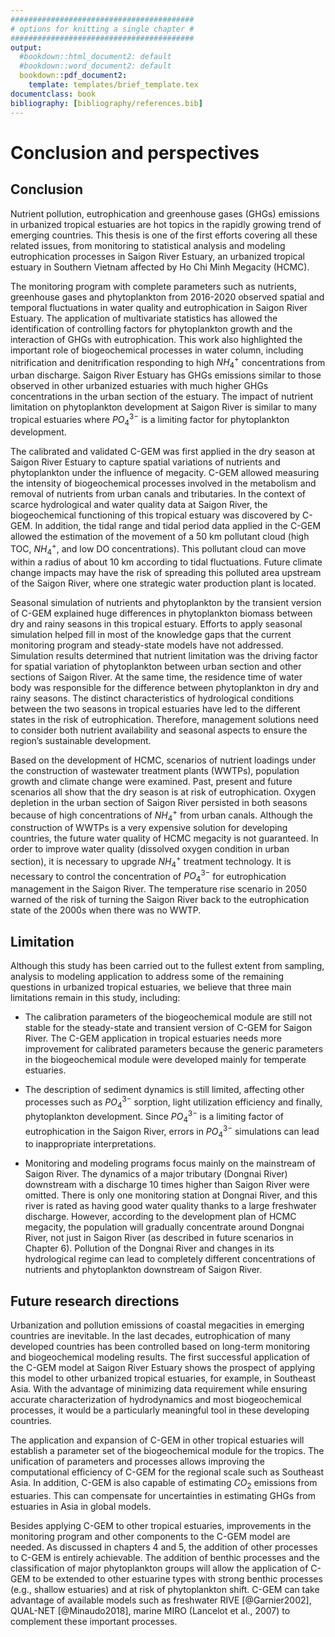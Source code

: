 ```yaml
---
#########################################
# options for knitting a single chapter #
#########################################
output:
  #bookdown::html_document2: default
  #bookdown::word_document2: default
  bookdown::pdf_document2:
    template: templates/brief_template.tex
documentclass: book
bibliography: [bibliography/references.bib]
---
```


# Conclusion and perspectives {-}

```{=tex}
\adjustmtc
\markboth{Conclusion and perspectives }{}
```
           
## Conclusion {.unnumbered}

Nutrient pollution, eutrophication and greenhouse gases (GHGs) emissions in urbanized tropical estuaries are hot topics in the rapidly growing trend of emerging countries. This thesis is one of the first efforts covering all these related issues, from monitoring to statistical analysis and modeling eutrophication processes in Saigon River Estuary, an urbanized tropical estuary in Southern Vietnam affected by Ho Chi Minh Megacity (HCMC).

The monitoring program with complete parameters such as nutrients, greenhouse gases and phytoplankton from 2016-2020 observed spatial and temporal fluctuations in water quality and eutrophication in Saigon River Estuary. The application of multivariate statistics has allowed the identification of controlling factors for phytoplankton growth and the interaction of GHGs with eutrophication. This work also highlighted the important role of biogeochemical processes in water column, including nitrification and denitrification responding to high $NH_4^{+}$ concentrations from urban discharge. Saigon River Estuary has GHGs emissions similar to those observed in other urbanized estuaries with much higher GHGs concentrations in the urban section of the estuary. The impact of nutrient limitation on phytoplankton development at Saigon River is similar to many tropical estuaries where $PO_4^{3-}$ is a limiting factor for phytoplankton development.

The calibrated and validated C-GEM was first applied in the dry season at Saigon River Estuary to capture spatial variations of nutrients and phytoplankton under the influence of megacity. C-GEM allowed measuring the intensity of biogeochemical processes involved in the metabolism and removal of nutrients from urban canals and tributaries. In the context of scarce hydrological and water quality data at Saigon River, the biogeochemical functioning of this tropical estuary was discovered by C-GEM. In addition, the tidal range and tidal period data applied in the C-GEM allowed the estimation of the movement of a 50 km pollutant cloud (high TOC, $NH_4^{+}$, and low DO concentrations). This pollutant cloud can move within a radius of about 10 km according to tidal fluctuations. Future climate change impacts may have the risk of spreading this polluted area upstream of the Saigon River, where one strategic water production plant is located.

Seasonal simulation of nutrients and phytoplankton by the transient version of C-GEM explained huge differences in phytoplankton biomass between dry and rainy seasons in this tropical estuary. Efforts to apply seasonal simulation helped fill in most of the knowledge gaps that the current monitoring program and steady-state models have not addressed. Simulation results determined that nutrient limitation was the driving factor for spatial variation of phytoplankton between urban section and other sections of Saigon River. At the same time, the residence time of water body was responsible for the difference between phytoplankton in dry and rainy seasons. The distinct characteristics of hydrological conditions between the two seasons in tropical estuaries have led to the different states in the risk of eutrophication. Therefore, management solutions need to consider both nutrient availability and seasonal aspects to ensure the region's sustainable development.

Based on the development of HCMC, scenarios of nutrient loadings under the construction of wastewater treatment plants (WWTPs), population growth and climate change were examined. Past, present and future scenarios all show that the dry season is at risk of eutrophication. Oxygen depletion in the urban section of Saigon River persisted in both seasons because of high concentrations of $NH_4^{+}$ from urban canals. Although the construction of WWTPs is a very expensive solution for developing countries, the future water quality of HCMC megacity is not guaranteed. In order to improve water quality (dissolved oxygen condition in urban section), it is necessary to upgrade $NH_4^{+}$ treatment technology. It is necessary to control the concentration of $PO_4^{3-}$ for eutrophication management in the Saigon River. The temperature rise scenario in 2050 warned of the risk of turning the Saigon River back to the eutrophication state of the 2000s when there was no WWTP.

## Limitation {.unnumbered}

Although this study has been carried out to the fullest extent from sampling, analysis to modeling application to address some of the remaining questions in urbanized tropical estuaries, we believe that three main limitations remain in this study, including:

- The calibration parameters of the biogeochemical module are still not stable for the steady-state and transient version of C-GEM for Saigon River. The C-GEM application in tropical estuaries needs more improvement for calibrated parameters because the generic parameters in the biogeochemical module were developed mainly for temperate estuaries.

- The description of sediment dynamics is still limited, affecting other processes such as $PO_4^{3-}$ sorption, light utilization efficiency and finally, phytoplankton development. Since $PO_4^{3-}$ is a limiting factor of eutrophication in the Saigon River, errors in $PO_4^{3-}$ simulations can lead to inappropriate interpretations.

- Monitoring and modeling programs focus mainly on the mainstream of Saigon River. The dynamics of a major tributary (Dongnai River) downstream with a discharge 10 times higher than Saigon River were omitted. There is only one monitoring station at Dongnai River, and this river is rated as having good water quality thanks to a large freshwater discharge. However, according to the development plan of HCMC megacity, the population will gradually concentrate around Dongnai River, not just in Saigon River (as described in future scenarios in Chapter 6). Pollution of the Dongnai River and changes in its hydrological regime can lead to completely different concentrations of nutrients and phytoplankton downstream of Saigon River.

## Future research directions {.unnumbered}

Urbanization and pollution emissions of coastal megacities in emerging countries are inevitable. In the last decades, eutrophication of many developed countries has been controlled based on long-term monitoring and biogeochemical modeling results. The first successful application of the C-GEM model at Saigon River Estuary shows the prospect of applying this model to other urbanized tropical estuaries, for example, in Southeast Asia. With the advantage of minimizing data requirement while ensuring accurate characterization of hydrodynamics and most biogeochemical processes, it would be a particularly meaningful tool in these developing countries.

The application and expansion of C-GEM in other tropical estuaries will establish a parameter set of the biogeochemical module for the tropics. The unification of parameters and processes allows improving the computational efficiency of C-GEM for the regional scale such as Southeast Asia. In addition, C-GEM is also capable of estimating $CO_2$ emissions from estuaries. This can compensate for uncertainties in estimating GHGs from estuaries in Asia in global models.

Besides applying C-GEM to other tropical estuaries, improvements in the monitoring program and other components to the C-GEM model are needed. As discussed in chapters 4 and 5, the addition of other processes to C-GEM is entirely achievable. The addition of benthic processes and the classification of major phytoplankton groups will allow the application of C-GEM to be extended to other estuarine types with strong benthic processes (e.g., shallow estuaries) and at risk of phytoplankton shift. C-GEM can take advantage of available models such as freshwater RIVE [@Garnier2002], QUAL-NET [@Minaudo2018], marine MIRO (Lancelot et al., 2007) to complement these important processes. 